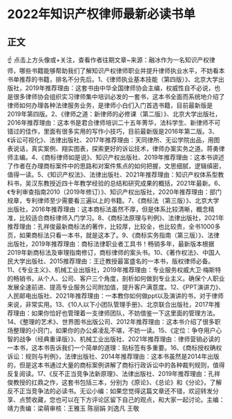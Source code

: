 # 2022年知识产权律师最新必读书单
## 正文
☝ 点击上方头像或+关注，查看作者往期文章~来源：融冰作为一名知识产权律师，哪些书籍能够帮助我们了解知识产权律师职业并提升律师执业水平，不妨看本书单推荐的书籍，排名不分先后。1、《律师执业基本技能（第四版）》、北京大学出版社，2019年推荐理由：这套书由中华全国律师协会主编，权威性自不必说，也是很多律师协会组织实习律师集中培训必发的一套书，这本书全面而系统地介绍了律师如何办理各种法律服务业务，是律师小白们入门首选书籍，目前最新版是2019年第四版。2、《律师之道：新律师的必修课（第二版）》、北京大学出版社，2016年推荐理由：这本书是君合律师培训二十五年菁华，法科学生、新律师不可错过的佳作，里面有很多实用的写作小技巧，目前最新版是2016年第二版。3、《诉讼可视化》、法律出版社、2017年推荐理由：天同律所、无讼学院出品，用图表说话，真实案例、翔实图表，探索更好的诉讼技术，律师办案实务之道。蒋勇律师主编。4、《商标律师如是说》、知识产权出版社、2019年推荐理由：这本书讲述了作者在办理商标案件中的思路和对案件焦点的如何把握，文思细腻，逻辑缜密，值得一读。5、《知识产权法》、法律出版社、2021年推荐理由：知识产权体系型教科书，吴汉东教授近四十年教学经验的总结和研究成果的概括，2021年最新。6、《专利审查指南2010（2019年修订）》、知识产权出版社，2020年推荐理由：部门规章，专利律师至少需要看三遍以上的书籍。7、《商标法（第三版）》、北京大学出版社，2016年推荐理由：这本商标法虽然不厚，但是体系比较清晰，概念精准，比较适合商标律师入门学习。8、《商标法原理与判例》、法律出版社，2021年推荐理由：孔祥俊最新商标法的著作，比较厚，比较全，也比较贵，全书1000多页，如果商标法只看一本书，就是这本了。9、《商标实务指南（第三版）》、法律出版社，2019年推荐理由：商标法律职业者工具书！畅销多年，最新版本根据2019年新商标法及审理指南修订，商标律师的案头书。10、《著作权法》、中国人民大学出版社、2015推荐理由：王迁教授最富盛名的一本书，版权律师必备。11、《专业主义》、机械工业出版社，2019年推荐理由：专业服务权威大卫·梅斯特的畅销书，从个人、公司、客户三个角度，剖析如何做到专业主义。确保个人职业发展全速前进、提高专业服务公司附加值，提升客户满意度。12、《PPT演讲力》、人民邮电出版社、2021年推荐理由：一本教你如何做ppt以及演讲的书，对于律师来说，非常实用。13、《10人以下小团队管理手册》、北京联合出版社，2017年推荐理由：如果你恰好也管理着一支律师团队，不妨借鉴一下这里面的管理方法。14、《整理的艺术》、世界图书出版公司、2012年推荐理由：这本书介绍了很多职场整理的小窍门，如果你的办公桌凌乱不堪，不妨一读。15、《定位：争夺用户心智的战争（经典重译版）》、机械工业出版社、2021年推荐理由：律师营销必读的一本书，这本书告诉我们一个简单的道理：贴标签有多重要。16、《商标授权确权诉讼：规则与判例》，法律出版社、2014年推荐理由：这本书虽然是2014年出版的，但是这本书通过大量的商标案例讲解了商标行政诉讼中的各种裁判规则，值得反复阅读。17、《反不正当竞争法新原理》、法律出版社、2019年推荐理由：孔祥俊教授的扛鼎之作，这套书包括三本，分别为《原论》、《总论》和《分论》，了解反不正当竞争法的必读书。无讼小编：如果您觉得这篇文章还不错，欢迎转发分享、点赞收藏，您也可以在下方评论区留下自己的观点，和大家一起讨论。主编：靖力责编：梁萌审核：王雅玉 陈丽娟 刘逸凡 王敬